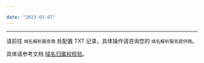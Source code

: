 ```yaml
---

date: "2023-03-07"
---
```


<Title>如何进行域名归属权认证？</Title>



- - -

请前往 `域名解析服务商` 处配置 TXT 记录，具体操作请咨询您的 `域名解析服务提供商`。 

具体请参考文档 [域名归属权校验](/console/domain-ownership-verification)。